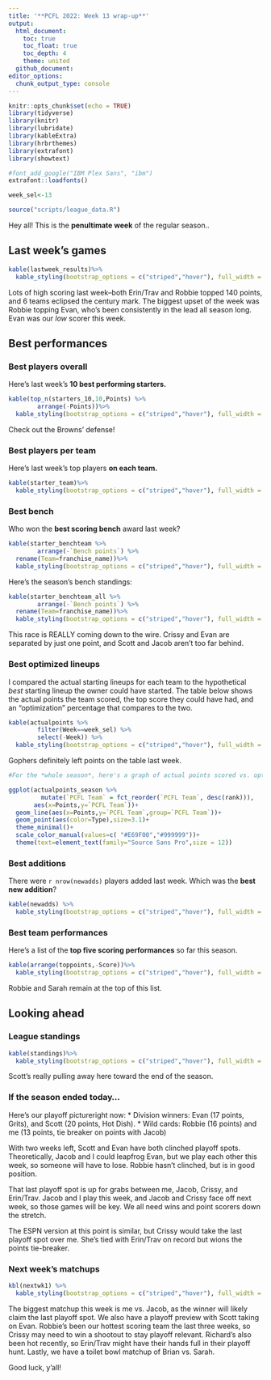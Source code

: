 ```yaml
---
title: '**PCFL 2022: Week 13 wrap-up**'
output:
  html_document:
    toc: true
    toc_float: true
    toc_depth: 4
    theme: united
  github_document:
editor_options: 
  chunk_output_type: console
---
```


```r
knitr::opts_chunk$set(echo = TRUE)
library(tidyverse)
library(knitr)
library(lubridate)
library(kableExtra)
library(hrbrthemes)
library(extrafont)
library(showtext)

#font_add_google("IBM Plex Sans", "ibm")
extrafont::loadfonts()

week_sel<-13

source("scripts/league_data.R")

```

Hey all! This is the **penultimate week** of the regular season..

## Last week's games

```r
kable(lastweek_results)%>%
  kable_styling(bootstrap_options = c("striped","hover"), full_width = F, position = "left")
```

Lots of high scoring last week--both Erin/Trav and Robbie topped 140 points, and 6 teams eclipsed the century mark. The biggest upset of the week was Robbie topping Evan, who's been consistently in the lead all season long. Evan was our *low* scorer this week.

## Best performances

### Best players overall
Here's last week's **10 best performing starters.** 

```r
kable(top_n(starters_10,10,Points) %>%
        arrange(-Points))%>%
  kable_styling(bootstrap_options = c("striped","hover"), full_width = F, position = "left")
```

Check out the Browns' defense!

### Best players per team
Here's last week's top players **on each team.**

```r
kable(starter_team)%>%
  kable_styling(bootstrap_options = c("striped","hover"), full_width = F, position = "left")
```

### Best bench
Who won the **best scoring bench** award last week?

```r
kable(starter_benchteam %>% 
        arrange(-`Bench points`) %>%
  rename(Team=franchise_name))%>%
  kable_styling(bootstrap_options = c("striped","hover"), full_width = F, position = "left")
```

Here's the season's bench standings:

```r
kable(starter_benchteam_all %>% 
        arrange(-`Bench points`) %>%
  rename(Team=franchise_name))%>%
  kable_styling(bootstrap_options = c("striped","hover"), full_width = F, position = "left")

```

This race is REALLY coming down to the wire. Crissy and Evan are separated by just one point, and Scott and Jacob aren't too far behind.

### Best optimized lineups
I compared the actual starting lineups for each team to the hypothetical _best_ starting lineup the owner could have started. The table below shows the actual points the team scored, the top score they could have had, and an "optimization" percentage that compares to the two.

```r
kable(actualpoints %>% 
        filter(Week==week_sel) %>% 
        select(-Week)) %>%
  kable_styling(bootstrap_options = c("striped","hover"), full_width = F, position = "left")
```

Gophers definitely left points on the table last week.

```r
#For the *whole season*, here's a graph of actual points scored vs. optimized points given the roster. 

ggplot(actualpoints_season %>% 
         mutate(`PCFL Team` = fct_reorder(`PCFL Team`, desc(rank))),
       aes(x=Points,y=`PCFL Team`))+
  geom_line(aes(x=Points,y=`PCFL Team`,group=`PCFL Team`))+
  geom_point(aes(color=Type),size=3.1)+
  theme_minimal()+
  scale_color_manual(values=c( "#E69F00","#999999"))+
  theme(text=element_text(family="Source Sans Pro",size = 12))
```

### Best additions
There were `r nrow(newadds)` players added last week. Which was the **best new addition**?

```r
kable(newadds) %>%
  kable_styling(bootstrap_options = c("striped","hover"), full_width = F, position = "left")
```

### Best team performances

Here's a list of the **top five scoring performances** so far this season.

```r

kable(arrange(toppoints,-Score))%>%
  kable_styling(bootstrap_options = c("striped","hover"), full_width = F, position = "left")
```

Robbie and Sarah remain at the top of this list.

## Looking ahead

### League standings

```r
kable(standings)%>%
  kable_styling(bootstrap_options = c("striped","hover"), full_width = F, position = "left")

```

Scott's really pulling away here toward the end of the season.

### If the season ended today...

Here's our playoff pictureright now: 
* Division winners: Evan (17 points, Grits), and Scott (20 points, Hot Dish). 
* Wild cards: Robbie (16 points) and me (13 points, tie breaker on points with Jacob)

With two weeks left, Scott and Evan have both clinched playoff spots. Theoretically, Jacob and I could leapfrog Evan, but we play each other this week, so someone will have to lose. Robbie hasn't clinched, but is in good position.

That last playoff spot is up for grabs between me, Jacob, Crissy, and Erin/Trav. Jacob and I play this week, and Jacob and Crissy face off next week, so those games will be key. We all need wins and point scorers down the stretch.

The ESPN version at this point is similar, but Crissy would take the last playoff spot over me. She's tied with Erin/Trav on record but wions the points tie-breaker.

### Next week's matchups

```r
kbl(nextwk1) %>%
  kable_styling(bootstrap_options = c("striped","hover"), full_width = F, position = "left")
```

The biggest matchup this week is me vs. Jacob, as the winner will likely claim the last playoff spot. We also have  a playoff preview with Scott taking on Evan. Robbie's been our hottest scoring team the last three weeks, so Crissy may need to win a shootout to stay playoff relevant. Richard's also been hot recently, so Erin/Trav might have their hands full in their playoff hunt. Lastly, we have a toilet bowl matchup of Brian vs. Sarah.  

Good luck, y'all!